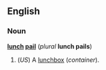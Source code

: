 ==English==
===Noun===
'''[[lunch]] [[pail]]''' (''plural'' '''lunch pails''')

#(''US'') A [[lunchbox]] (''container'').
